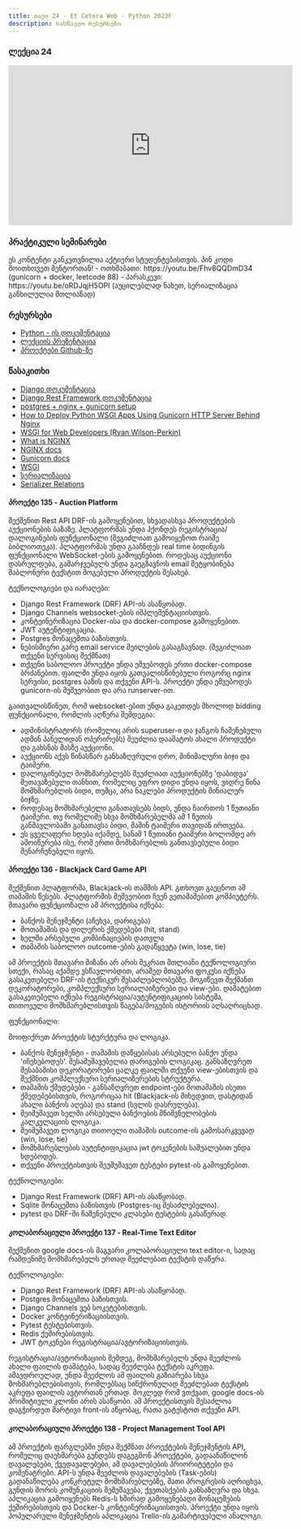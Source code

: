 ```yaml
---
title: თავი 24 - Et Cetera Web - Python 2023F
description: სასწავლო რესურსები
---
```


### ლექცია 24
<iframe width="560" height="315" src="https://www.youtube.com/embed/dx3XDRdzQiI" title="YouTube video player" frameBorder="0" allow="accelerometer; autoplay; clipboard-write; encrypted-media; gyroscope; picture-in-picture; web-share" allowFullScreen></iframe>

### პრაქტიკული სემინარები

<Card>
<PinCodeProtectedContent>
    <Locked>
        ეს კონტენტი განკუთვნილია აქტიური სტუდენტებისთვის.
        პინ კოდი მოითხოვეთ მენტორთან!
    </Locked>
    <Unlocked>
        - ოთხშაბათი: https://youtu.be/Fhv8QQDmD34 (gunicorn + docker, leetcode 88)
        - პარასკევი: https://youtu.be/oRDJqjH5OPI (აუცილებლად ნახეთ, სერიალიზაცია განხილულია მთლიანად)
    </Unlocked>
</PinCodeProtectedContent>
</Card>

### რესურსები
- [Python - ის დოკუმენტაცია](https://docs.python.org/3/library/)
- [ლექციის პრეზენტაცია](https://docs.google.com/presentation/d/1uy_FnXzoA06QSFDSfjeck9FP9vG0eSsg_e8VWpG3y6I/edit?usp=sharing)
- [პროექტები Github-ზე](https://github.com/GiorgiTarsaidze/2023F_python_django)

### წასაკითხი
- [Django დოკუმენტაცია](https://docs.djangoproject.com/en/4.2/)
- [Django Rest Framework დოკუმენტაცია](https://www.django-rest-framework.org/)
- [postgres + nginx + gunicorn setup](https://www.digitalocean.com/community/tutorials/how-to-set-up-django-with-postgres-nginx-and-gunicorn-on-ubuntu)
- [How to Deploy Python WSGI Apps Using Gunicorn HTTP Server Behind Nginx](https://www.geeksforgeeks.org/how-to-deploy-python-wsgi-apps-using-gunicorn-http-server-behind-nginx/)
- [WSGI for Web Developers (Ryan Wilson-Perkin)](https://www.youtube.com/watch?v=WqrCnVAkLIo)
- [What is NGINX](https://www.youtube.com/watch?v=WuH0T9FHDZ4)
- [NGINX docs](https://nginx.org/en/)
- [Gunicorn docs](https://docs.gunicorn.org/en/stable/settings.html)
- [WSGI](https://wsgi.readthedocs.io/en/latest/)
- [სერიალიზაცია](https://www.django-rest-framework.org/api-guide/serializers/)
- [Serializer Relations](https://www.django-rest-framework.org/api-guide/relations/)


#### პროექტი 135 - Auction Platform

შექმენით Rest API DRF-ის გამოყენებით, სხვადასხვა პროდუქტების აუქციონების ბაზაზე. პლატფორმას უნდა ჰქონდეს რეგისტრაცია/დალოგინების ფუნქციონალი (შეგიძლიათ გამოიყენოთ რაიმე ბიბლიოთეკა). პლატფორმას უნდა გააჩნდეს real time ბიდინგის ფუნქციონალი WebSocket-ების გამოყენებით. როდესაც აუქციონი დასრულდება, გამარჯვებულს უნდა გაეგზავნოს email შეტყობინება შაბლონური ტექსტით მოგებული პროდუქტის შესახებ.

ტექნოლოგიები და იარაღები:

- Django Rest Framework (DRF) API-ის ასაწყობად.
- Django Channels websocket-ების იმპლემენტაციისთვის.
- კონტეინერიზაცია Docker-ისა და docker-compose გამოყენებით.
- JWT აუტენტიფიკაცია.
- Postgres მონაცემთა ბაზისთვის.
- ნებისმიერი გარე email service მეილების გასაგზავნად. (შეგიძლიათ თქვენი სერვისიც შექმნათ)
- თქვენი საბოლოო პროექტი უნდა ეშვებოდეს ერთი docker-compose ბრძანებით. ფაილში უნდა იყოს გათვალისწინებული როგორც nginx სერვისი, postgres ბაზის და თქვენი API-ს. პროექტი უნდა ეშვებოდეს gunicorn-ის მეშვეობით და არა runserver-ით.

გაითვალისწინეთ, რომ websocket-ებით უნდა გაკეთდეს მხოლოდ bidding ფუნქციონალი, რომლის აღწერა შემდეგია:

- ადმინისტრატორს (რომელიც არის superuser-ი და ჯანგოს ჩაშენებული ადმინ პანელიდან ოპერირებს) შეუძლია დაამატოს ახალი პროდუქტი და გახსნას მასზე აუქციონი.
- აუქციონს აქვს წინასწარ განსაზღვრული დრო, მინიმალური ბიჯი და ტაიმერი.
- დალოგინებულ მომხმარებლებს შეუძლიათ აუქციონებზე 'დაბიდვა' შეთავაზებული თანხით, რომელიც უფრო დიდი უნდა იყოს, ვიდრე წინა მომხმარებლის ბიდი, თუმცა, არა ნაკლები პროდუქტის მინიალურ ბიჯზე.
- როდესაც მომხმარებელი განათავსებს ბიდს, უნდა ჩაირთოს 1 წუთიანი ტაიმერი. თუ რომელიმე სხვა მომხმარებელმა ამ 1 წუთის განმავლობაში განათავსა ბიდი, მაშინ ტაიმერი თავიდან ირთვება.
- ეს ყველაფერი ხდება იქამდე, სანამ 1 წუთიანი ტაიმერი ბოლომდე არ ამოიწურება ისე, რომ ერთი მომხმარებლის განთავსებული ბიდი შენარჩუნებული იყოს.


#### პროექტი 136 - Blackjack Card Game API

შექმენით პლატფორმა, Blackjack-ის თამშის API. გთხოვთ გაეცნოთ ამ თამაშის წესებს. 
პლატფორმის მეშვეობით ჩვენ ვეთამაშებით კომპიუტერს. მთავარი ფუნქციონალი ამ პროექტისა იქნება:
- ბანქოს მენეჯმენტი (აჩეხვა, დარიგება)
- მოთამაშის და დილერის ქმედებები (hit, stand)
- ხელში არსებული კომბინაციების დათვლა
- თამაშის საბოლოო outcome-ების გადაწყვეტა (win, lose, tie)

ამ პროექტის მთავარი მიზანი არ არის შეკრათ მთლიანი ტექნოლოგიური სთექი, რასაც აქამდე ვსწავლობდით, არამედ მთავარი ფოკუსი იქნება გასაკეთებელი DRF-ის ტექნიკურ შესაძლებლობებზე.
მოგიწევთ შექმანთ დეკორატორები, კომპლექსური სერიალაიზერები და view-ები. დამატებით გასაკეთებელი იქნება რეგისტრაცია/აუტენტიფიკაციის სისტემა, თითოეული მომხმარებლისთვის წაგება/მოგების ისტორიის აღსაღრიცხად.

ფუნქციონალი:

მოიფიქრეთ პროექტის სტურქტურა და ლოგიკა.
- ბანქოს მენეჯმენტი - თამაშის დაწყებისას არსებული ბანქო უნდა 'იჩეხებოდეს'. შესამუშავებელია დარიგების ლოგიკაც. განსაზღვრეთ შესაბამისი დეკორატორები ცალკე ფაილში თქვენი view-ებისთვის და შექმნით კომპლექსური სერიალიზერების სტრუქტურა.
- თამაშის ქმედებები - განსაზღვრეთ endpoint-ები მოთამაშის ისეთი ქმედებებისთვის, როგორიცაა hit (Blackjack-ის მიხედვით, დასტიდან ახალი ბანქოს აღება) და stand (სვლის დასრულება).
- შეიმუშავეთ ხელში არსებული ბანქოების მნიშვნელობების კალკულაციის ლოგიკა.
- შეიმუშავეთ ლოგიკა თითოელი თამაშის outcome-ის გამოსარკვევად (win, lose, tie)
- მომხმარებლების აუტენტიფიკაცია jwt ტოკენების საშუალებით უნდა ხდებოდეს.
- თქვენი პროექტისთვის შეუმუშავეთ ტესტები pytest-ის გამოყენებით. 

ტექნოლოგიები:

- Django Rest Framework (DRF) API-ის ასაწყობად.
- Sqlite მონაცემთა ბაზისთვის (Postgres-იც შესაძლებელია).
- pytest და DRF-ში ჩაშენებული კლასები ტესტების გასაწერად.


#### კოლაბორაციული პროექტი 137 - Real-Time Text Editor

შექმენით google docs-ის მაგვარი კოლაბორაციული text editor-ი, სადაც რამდენიმე მომხმარებელს ერთად შეეძლებათ ტექსტის დაწერა.

ტექნოლოგიები:

- Django Rest Framework (DRF) API-ის ასაწყობად.
- Postgres მონაცემთა ბაზისთვის.
- Django Channels ვებ სოკეტებისთვის.
- Docker კონტეინერიზაციისთვის.
- Pytest ტესტებისთვის.
- Redis ქეშირებისთვის.
- JWT ტოკენები რეგისტრაცია/ავტორიზაციისთვის.

რეგისტრაცია/ავტორიზაციის შემდეგ, მომხმარებელს უნდა შეეძლოს ახალი ფაილის დამატება, სადაც შეეძლება ტექსტის აკრეფა. ამავდროულად, უნდა შეეძლოს ამ ფაილის გაზიარება სხვა მოხმარებლებისთვის, რომლებსაც სინქრონულად შეეძლებათ ტექსტის აკრეფა ფაილის ავტორთან ერთად. მოკლედ რომ ვთქვათ, google docs-ის პრიმიტიული კლონი არის ასაწყობი.
ამ პროექტისთვის შესაძლოა დაგჭირდეთ მარტივი front-ის აწყობაც, რათა გატესტოთ თქვენი API.


#### კოლაბორაციული პროექტი 138 - Project Management Tool API

ამ პროექტის ფარგლებში უნდა შექმნათ პროექტების მენეჯმენტის API, რომელიც დაეხმარება გუნდებს დაგეგმონ პროექტები, გადაანაწილონ დავალებები, ქვედავალებები, ამ დავალებების პრიორიტეტები და კომენატრები.
API-ს უნდა შეეძლოს დავალებების (Task-ების) გადანაწილება კონკრეტულ მომხმარებლებზე, მათი პროგრესის აღრიცხვა, გუნდის შორის კომუნკაციის შემუშავება, ქვეთასქების განსაზღვრა და სხვა.
აპლიკაცია გამოიყენებს Redis-ს ხშირად გამოყენებადი მონაცემების ქეშირებისთვის და Docker-ს კონტეინერიზაციისთვის.
პროექტი უნდა იყოს პოპულარული მენეჯმენტის აპლიკაცია Trello-ის გამარტივებული ანალოგი.